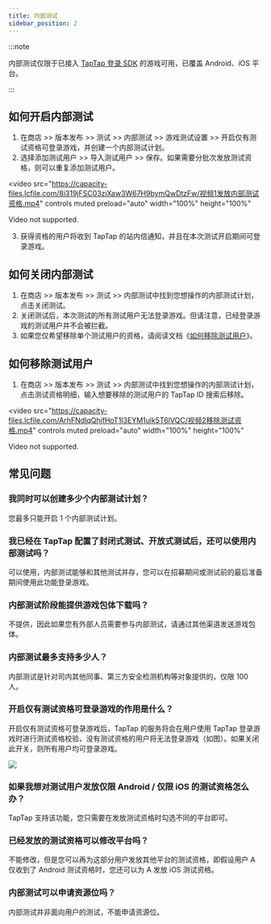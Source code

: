 ```yaml
---
title: 内部测试
sidebar_position: 2
---
```


:::note

内部测试仅限于已接入 [TapTap 登录 SDK](/sdk/taptap-login/features/) 的游戏可用，已覆盖 Android、iOS 平台。

:::

## 如何开启内部测试

1. 在商店 >> 版本发布 >> 测试 >> 内部测试 >> 游戏测试设置 >> 开启仅有测试资格可登录游戏，并创建一个内部测试计划。
2. 选择添加测试用户 >> 导入测试用户 >> 保存。如果需要分批次发放测试资格，则可以重复添加测试用户。

<video
  src="https://capacity-files.lcfile.com/8i319jFSC03ziXaw3W67H9bymQwDtzFw/视频1发放内部测试资格.mp4"
  controls
  muted
  preload="auto"
  width="100%"
  height="100%"
>
  Video not supported.
</video>

3. 获得资格的用户将收到 TapTap 的站内信通知，并且在本次测试开启期间可登录游戏。

## 如何关闭内部测试

1. 在商店 >> 版本发布 >> 测试 >> 内部测试中找到您想操作的内部测试计划，点击关闭测试。
2. 关闭测试后，本次测试的所有测试用户无法登录游戏。但请注意，已经登录游戏的测试用户并不会被拦截。
3. 如果您仅希望移除单个测试用户的资格，请阅读文档《[如何移除测试用户](#如何移除测试用户)》。

## 如何移除测试用户

1. 在商店 >> 版本发布 >> 测试 >> 内部测试中找到您想操作的内部测试计划，点击测试资格明细，输入想要移除的测试用户的 TapTap ID 搜索后移除。

<video
  src="https://capacity-files.lcfile.com/ArhFNdIqQhjfHoT1I3EYM1ulk5T6lVQC/视频2移除测试资格.mp4"
  controls
  muted
  preload="auto"
  width="100%"
  height="100%"
>
  Video not supported.
</video>

## 常见问题

### 我同时可以创建多少个内部测试计划？
您最多只能开启 1 个内部测试计划。

### 我已经在 TapTap 配置了封闭式测试、开放式测试后，还可以使用内部测试吗？
可以使用，内部测试能够和其他测试并存，您可以在招募期间或测试前的最后准备期间使用此功能登录游戏。

### 内部测试阶段能提供游戏包体下载吗？
不提供，因此如果您有外部人员需要参与内部测试，请通过其他渠道发送游戏包体。

### 内部测试最多支持多少人？
内部测试是针对司内其他同事、第三方安全检测机构等对象提供的，仅限 100 人。

### 开启仅有测试资格可登录游戏的作用是什么？
开启仅有测试资格可登录游戏后，TapTap 的服务将会在用户使用 TapTap 登录游戏时进行测试资格校验，没有测试资格的用户将无法登录游戏（如图）。如果关闭此开关，则所有用户均可登录游戏。

![](https://img.tapimg.com/market/images/583a67e411edb052ad4addd393139cc7.png)

### 如果我想对测试用户发放仅限 Android / 仅限 iOS 的测试资格怎么办？
TapTap 支持该功能，您只需要在发放测试资格时勾选不同的平台即可。

### 已经发放的测试资格可以修改平台吗？
不能修改，但是您可以再为这部分用户发放其他平台的测试资格，即假设用户 A 仅收到了 Android 测试资格时，您还可以为 A 发放 iOS 测试资格。

### 内部测试可以申请资源位吗？
内部测试并非面向用户的测试，不能申请资源位。
